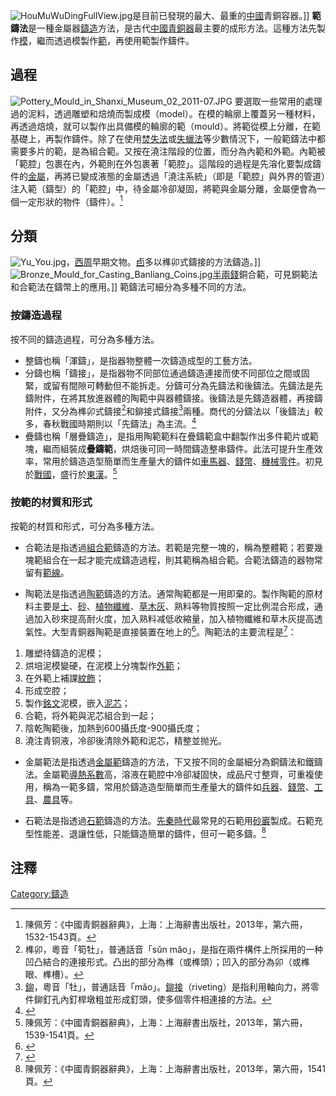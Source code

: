 [[File:HouMuWuDingFullView.jpg|thumb]]是目前已發現的最大、最重的[[中國|中國]]青銅容器。]]
'''範鑄法'''是一種金屬器[[鑄造|鑄造]]方法，是古代[[中國青銅器|中國青銅器]]最主要的成形方法。這種方法先製作[[模_(鑄造工具)|模]]，繼而透過模製作[[範_(鑄造工具)|範]]，再使用範製作鑄件。

==過程==
[[File:Pottery_Mould_in_Shanxi_Museum_02_2011-07.JPG|thumb]]
要選取一些常用的處理過的泥料，透過雕塑和焙燒而製成模（model）。在模的輪廓上覆蓋另一種材料，再透過焙燒，就可以製作出具備模的輪廓的範（mould）。將範從模上分離，在範基礎上，再製作鑄件。除了在使用[[焚失法|焚失法]]或[[失蠟法|失蠟法]]等少數情況下，一般範鑄法中都需要多片的範，是為組合範。又按在澆注階段的位置，而分為內範和外範。內範被「範腔」包裹在內，外範則在外包裹著「範腔」。這階段的過程是先溶化要製成鑄件的[[金屬|金屬]]，再將已變成液態的金屬透過「澆注系統」（即是「範腔」與外界的管道）注入範（鑄型）的「範腔」中，待金屬冷卻凝固，將範與金屬分離，金屬便會為一個一定形狀的物件（鑄件）。<ref>陳佩芳：《中國青銅器辭典》，上海：上海辭書出版社，2013年，第六冊，1532-1543頁。</ref>

==分類==
[[File:Yu_You.jpg|thumb]]，[[西周|西周]]早期文物。[[卣|卣]]多以榫卯式鑄接的方法鑄造。]]
[[File:Bronze_Mould_for_Casting_Banliang_Coins.jpg|thumb]][[半兩錢|半兩錢]]銅合範，可見銅範法和合範法在鑄幣上的應用。]]
範鑄法可細分為多種不同的方法。
===按鑄造過程===
按不同的鑄造過程，可分為多種方法。
*整鑄也稱「渾鑄」，是指器物整體一次鑄造成型的工藝方法。
*分鑄也稱「鑄接」，是指器物不同部位通過鑄造連接而使不同部位之間或固緊，或留有間隙可轉動但不能拆走。分鑄可分為先鑄法和後鑄法。先鑄法是先鑄附件，在將其放進器體的陶範中與器體鑄接。後鑄法是先鑄造器體，再接鑄附件，又分為榫卯式鑄接<ref>榫卯，粵音「筍牡」，普通話音「sǔn mǎo」，是指在兩件構件上所採用的一种凹凸結合的連接形式。凸出的部分為榫（或榫頭）；凹入的部分為卯（或榫眼、榫槽）。</ref>和鉚接式鑄接<ref>[[鉚|鉚]]，粵音「牡」，普通話音「mǎo」。[[鉚接|鉚接]]（riveting）是指利用軸向力，將零件鉚釘孔內釘桿墩粗並形成釘頭，使多個零件相連接的方法。</ref>兩種。商代的分鑄法以「後鑄法」較多，春秋戰國時期則以「先鑄法」為主流。<ref>{{Cite web |url=http://blog.sina.com.cn/s/blog_af2dbc9b0101o3dg.html |title=青铜词典 |access-date=2015-06-18 |archive-date=2019-08-27 |archive-url=https://web.archive.org/web/20190827082751/http://blog.sina.com.cn/s/blog_af2dbc9b0101o3dg.html |dead-url=no }}</ref>
*疊鑄也稱「層疊鑄造」，是指用陶範範料在疊鑄範盒中翻製作出多件範片或範塊，繼而組裝成'''疊鑄範'''，烘焙後可同一時間鑄造整串鑄件。此法可提升生產效率，常用於鑄造造型簡單而生產量大的鑄件如[[車馬器|車馬器]]、[[錢幣|錢幣]]、[[機械|機械]][[零件|零件]]。初見於[[戰國|戰國]]，盛行於[[東漢|東漢]]。<ref>陳佩芳：《中國青銅器辭典》，上海：上海辭書出版社，2013年，第六冊，1539-1541頁。</ref>

===按範的材質和形式===
按範的材質和形式，可分為多種方法。
*合範法是指透過[[組合範|組合範]]鑄造的方法。若範是完整一塊的，稱為整體範；若要幾塊範組合在一起才能完成鑄造過程，則其範稱為組合範。合範法鑄造的器物常留有[[範線|範線]]。

*陶範法是指透過[[陶範|陶範]]鑄造的方法。通常陶範都是一用即棄的。製作陶範的原材料主要是[[土|土]]、[[砂|砂]]、[[植物纖維|植物纖維]]、[[草木灰|草木灰]]、熟料等物質按照一定比例混合形成，通過加入砂來提高耐火度，加入熟料减低收縮量，加入植物纖維和草木灰提高透氣性。大型青銅器陶範是直接裝置在地上的<ref name=book_a>{{Cite book | author = 馬承源  | title = 中國古代青銅器 | location = 上海 | publisher = 上海人民出版社 | date = 1982年 | pages =頁9-10 |ISBN =  |   accessdate = 2015年6月18日 | url =  | language= zh-hans| quote =  }}</ref>。陶範法的主要流程是<ref name=book_production>{{Cite book | author = 吴来明，周亚  | title = 雄奇宝器：古代青铜铸造术 | location = 西安 | publisher = 文物出版社 | date = 2008年7月 | pages =页6 |ISBN = 9787501024988 |   accessdate = 2013年2月20日 | url =  | language= zh-hans| quote =  }}</ref>：
# 雕塑待鑄造的泥模；
# 烘培泥模變硬，在泥模上分塊製作[[外範|外範]]；
# 在外範上補課[[紋飾|紋飾]]；
# 形成空腔；
# 製作[[銘文|銘文]]泥模，嵌入[[泥芯|泥芯]]；
# 合範，将外範與泥芯組合到一起；
# 陰乾陶範後，加熱到600攝氏度-900攝氏度；
# 澆注青铜液，冷卻後清除外範和泥芯，精整並抛光。

*金屬範法是指透過[[金屬範|金屬範]]鑄造的方法，下又按不同的金屬細分為銅鑄法和鐵鑄法。金屬範[[導熱系數|導熱系數]]高，溶液在範腔中冷卻凝固快，成品尺寸整齊，可重複使用，稱為一範多鑄，常用於鑄造造型簡單而生產量大的鑄件如[[兵器|兵器]]、[[錢幣|錢幣]]、[[工具|工具]]、[[農具|農具]]等。

*石範法是指透過[[石範|石範]]鑄造的方法。[[先秦時代|先秦時代]]最常見的石範用[[砂巖|砂巖]]製成。石範充型性能差、退讓性低，只能鑄造簡單的鑄件，但可一範多鑄。<ref>陳佩芳：《中國青銅器辭典》，上海：上海辭書出版社，2013年，第六冊，1541頁。</ref>

==注釋==
{{reflist}}
{{青銅器工藝}}

[[Category:鑄造|Category:鑄造]]